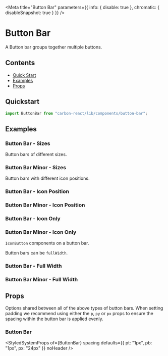 

<Meta
  title="Button Bar"
  parameters={{ info: { disable: true }, chromatic: { disableSnapshot: true } }}
/>

# Button Bar

A Button bar groups together multiple buttons.

## Contents

- [Quick Start](#quick-start)
- [Examples](#examples)
- [Props](#props)

## Quickstart

```javascript
import ButtonBar from "carbon-react/lib/components/button-bar";
```

## Examples

### Button Bar - Sizes

Button bars of different sizes.

<Canvas>
  <Story name="sizes" story={stories.buttonBarSizes} />
</Canvas>

### Button Bar Minor - Sizes

<Canvas>
  <Story name="button minor sizes" story={stories.buttonBarMinorSizes} />
</Canvas>

Button bars with different icon positions.

### Button Bar - Icon Position

<Canvas>
  <Story name="with icons" story={stories.buttonBarIcons} />
</Canvas>

### Button Bar Minor - Icon Position

<Canvas>
  <Story name="button minor with icons" story={stories.buttonBarMinorIcons} />
</Canvas>

### Button Bar - Icon Only

<Canvas>
  <Story name="icons only" story={stories.buttonBarIconsOnly} />
</Canvas>

### Button Bar Minor - Icon Only

<Canvas>
  <Story name="button minor icons only" story={stories.buttonBarMinorIconsOnly} />
</Canvas>

`IconButton` components on a button bar.

<Canvas>
  <Story name="icon buttons" story={stories.buttonBarIconButtons} />
</Canvas>

Button bars can be `fullWidth`.

### Button Bar - Full Width

<Canvas>
  <Story name="fullWidth" story={stories.buttonBarFullWidth} />
</Canvas>

### Button Bar Minor - Full Width

<Canvas>
  <Story name="button minor fullWidth" story={stories.buttonBarMinorFullWidth} />
</Canvas>

## Props

Options shared between all of the above types of button bars. When setting padding we recommend using either the `p`, `py`
or `px` props to ensure the spacing within the button bar is applied evenly.

### Button Bar

<StyledSystemProps
  of={ButtonBar}
  spacing
  defaults={{ pt: "1px", pb: "1px", px: "24px" }}
  noHeader
/>